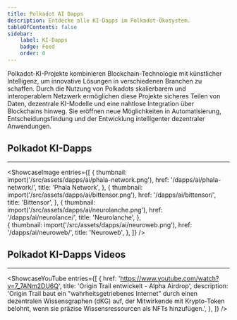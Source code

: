 ```yaml
---
title: Polkadot AI Dapps 
description: Entdecke alle KI-Dapps im Polkadot-Ökosystem.
tableOfContents: false
sidebar: 
    label: KI-Dapps
    badge: Feed
    order: 0
---
```



Polkadot-KI-Projekte kombinieren Blockchain-Technologie mit künstlicher Intelligenz, um innovative Lösungen in verschiedenen Branchen zu schaffen. Durch die Nutzung von Polkadots skalierbarem und interoperablem Netzwerk ermöglichen diese Projekte sicheres Teilen von Daten, dezentrale KI-Modelle und eine nahtlose Integration über Blockchains hinweg. Sie eröffnen neue Möglichkeiten in Automatisierung, Entscheidungsfindung und der Entwicklung intelligenter dezentraler Anwendungen.

## Polkadot KI-Dapps
----------------
<ShowcaseImage
  entries={[
                  {
      thumbnail: import('/src/assets/dapps/ai/phala-network.png'),
      href: '/dapps/ai/phala-network/',
      title: 'Phala Network',
    },
        {
      thumbnail: import('/src/assets/dapps/ai/bittensor.png'),
      href: '/dapps/ai/bittensor/',
      title: 'Bittensor',
    },
                     {
      thumbnail: import('/src/assets/dapps/ai/neurolanche.png'),
      href: '/dapps/ai/neurolance/',
      title: 'Neurolanche',
      },  
    {
      thumbnail: import('/src/assets/dapps/ai/neuroweb.png'),
      href: '/dapps/ai/neuroweb/',
      title: 'Neuroweb',
      },
  ]}
/>


## Polkadot KI-Dapps Videos
----------------
<ShowcaseYouTube
  entries={[
    {
      href: 'https://www.youtube.com/watch?v=7_7ANm2DU6Q',
      title: 'Origin Trail entwickelt - Alpha Airdrop',
      description: 'Origin Trail baut ein "wahrheitsgetriebenes Internet" durch einen dezentralen Wissensgraphen (dKG) auf, der Mitwirkende mit Krypto-Token belohnt, wenn sie präzise Wissensressourcen als NFTs hinzufügen.',
    },
  ]}
/>
